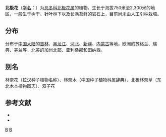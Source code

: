 {{Speciesbox
| taxon = Linnaea borealis
| binomial_authority = [[卡尔·林奈|L.]]
}}

'''北极花'''（[[学名|学名]]：{{lang|la|''Linnaea borealis''}}）为[[忍冬科|忍冬科]][[北极花属|北极花属]]的植物。生长于海拔750米至2,300米的地区，一般生于树干、针叶林下以及长满苔藓的岩石上，目前尚未由人工引种栽培。

== 分布 ==
分布于[[中国大陆|中国大陆]]的[[吉林|吉林]]、[[黑龙江|黑龙江]]、[[河北|河北]]、[[新疆|新疆]]、[[内蒙古|内蒙古]]等地，欧洲的苏格兰、瑞典、芬兰等，北美的加州北部、亚利桑那和田纳西。

== 别名 ==
林奈花（拉汉种子植物名称）、林奈木（中国种子植物科属辞典）、北极林奈草（东北木本植物图志）、双子花

== 参考文献 ==
<div class="references-small">
* {{cite web| url =http://www.bioinfo.cn/db05/KmzwSpecies.php?action=view&id=3480| title =北极花| work =《中国高等植物数据库全库》| publisher =中国科学院微生物研究所| author =昆明植物研究所| accessdate =2009-02-25| deadurl =yes| archiveurl =https://web.archive.org/web/20160305023733/http://www.bioinfo.cn/db05/KmzwSpecies.php?action=view&id=3480| archivedate =2016-03-05}}
* {{cite web | url = http://frps.eflora.cn/frps/%E5%8C%97%E6%9E%81%E8%8A%B1 | title = 北极花 | work = 《中国植物志》 | accessdate = 2014-07-23 | archive-date = 2016-03-04 | archive-url = https://web.archive.org/web/20160304112212/http://frps.eflora.cn/frps/%E5%8C%97%E6%9E%81%E8%8A%B1 | dead-url = no }}
</div>
{{Taxonbar|from=Q161525}}

[[Category:北极花属|B]]
[[Category:卡尔·林奈命名的生物分类|B]]